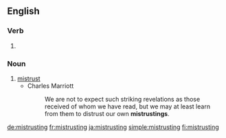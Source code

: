 ==English==

===Verb===
{{head|en|present participle}}

# {{present participle of|mistrust|lang=en|nocat=1}}

===Noun===
{{en-noun}}

# [[mistrust]]
#* Charles Marriott
#*: We are not to expect such striking revelations as those received of whom we have read, but we may at least learn from them to distrust our own '''mistrustings'''.

[[de:mistrusting]]
[[fr:mistrusting]]
[[ja:mistrusting]]
[[simple:mistrusting]]
[[fi:mistrusting]]